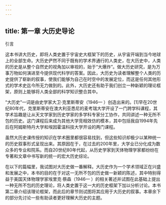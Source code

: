 ```yaml
---
---
---
```

title: 第一章 大历史导论
---





引言


这本书讲大历史，即将人类史置于宇宙史大框架下的历史，从宇宙开端到当今地球上的全部生命。大历史俨然不同于既有的学术界通行的人类史，在大历史中，人类的历史是从整个自然史的视角加以审视的，始于“大爆炸”。做大历史研究，是为万事万物如何演进至今提供现代科学的答案。因此，大历史为读者理解整个人类的历史提供了崭新的叙事，使我们能够为自己在时空中的发展定位，而这是任何其他形式的学术史迄今所无力做到的。此外，大历史还有助于我们创立一种新颖的理论框架，原则上能够将人类全部的科学知识整合其中。

“大历史”一词是由史学家大卫·克里斯蒂安（1946— ）创造出来的。[1]早在20世纪80年代，克里斯蒂安在澳大利亚悉尼的麦考瑞大学开设了一门跨学科课程，其学术旨趣是让从天文学家到历史学家的多学科专家分工协作，共同讲述一种无所不包的历史。这门课程后来成为其他大学竞相效仿的模本，其中包括我自1994年先后在阿姆斯特丹大学和埃因霍温科技大学开设的两门课程。

虽然大历史课传授的知识在学术圈里都很容易找到，但这些知识却极少以某种统一的历史叙事形式呈现出来。其原因在于，在过去的200年里，大学业已分化成为数众多的专业和院系。而自20世纪80年代起，从历史学家到天体物理学家都纷纷在专著和文章中书写新的统一的宏大历史综论。

在以下的篇幅里，我试图对大历史做一番解释。大历史作为一个学术领域正在兴盛和发展之中，本书的目的在于对这一无所不包的历史做一新颖的陈述，其中特别得益于美国天体物理学家埃里克·蔡森（1946— ）的相关著述并试图在此基础上提出一种无所不包的历史理论，将人类史置于这一大的历史框架下加以分析讨论。本书第二章介绍该理论框架，而此后的章节则试图将其应用于大历史的叙事。本章余下的部分先讨论一些有助读者更好理解大历史的主题。